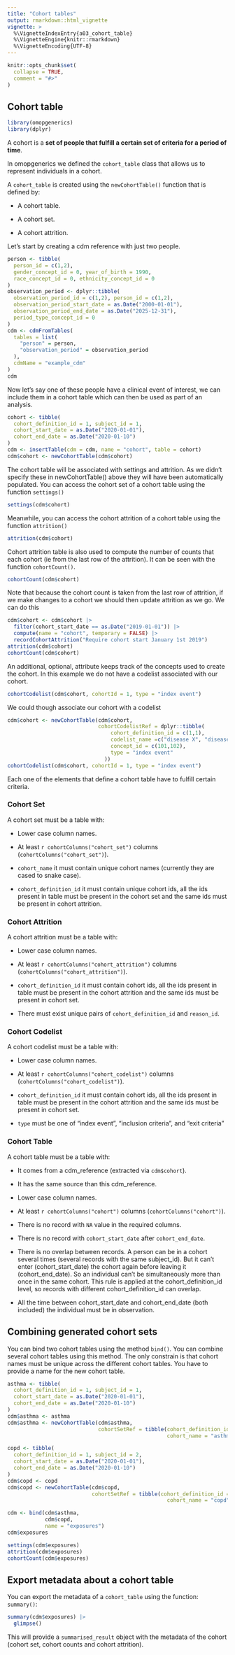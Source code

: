 ```yaml
---
title: "Cohort tables"
output: rmarkdown::html_vignette
vignette: >
  %\VignetteIndexEntry{a03_cohort_table}
  %\VignetteEngine{knitr::rmarkdown}
  %\VignetteEncoding{UTF-8}
---
```


```r
knitr::opts_chunk$set(
  collapse = TRUE,
  comment = "#>"
)
```

## Cohort table

```r
library(omopgenerics)
library(dplyr)
```

A cohort is a **set of people that fulfill a certain set of criteria for a period of time**.

In omopgenerics we defined the `cohort_table` class that allows us to represent individuals in a cohort.

A `cohort_table` is created using the `newCohortTable()` function that is defined by:

- A cohort table.

- A cohort set.

- A cohort attrition.

Let's start by creating a cdm reference with just two people.
```r
person <- tibble(
  person_id = c(1,2),
  gender_concept_id = 0, year_of_birth = 1990,
  race_concept_id = 0, ethnicity_concept_id = 0
)
observation_period <- dplyr::tibble(
  observation_period_id = c(1,2), person_id = c(1,2),
  observation_period_start_date = as.Date("2000-01-01"),
  observation_period_end_date = as.Date("2025-12-31"),
  period_type_concept_id = 0
)
cdm <- cdmFromTables(
  tables = list(
    "person" = person,
    "observation_period" = observation_period
  ),
  cdmName = "example_cdm"
)
cdm
```

Now let's say one of these people have a clinical event of interest, we can include them in a cohort table which can then be used as part of an analysis. 
```r
cohort <- tibble(
  cohort_definition_id = 1, subject_id = 1,
  cohort_start_date = as.Date("2020-01-01"),
  cohort_end_date = as.Date("2020-01-10")
)
cdm <- insertTable(cdm = cdm, name = "cohort", table = cohort)
cdm$cohort <- newCohortTable(cdm$cohort)
```

The cohort table will be associated with settings and attrition. As we didn't specify these in newCohortTable() above they will have been automatically populated. You can access the cohort set of a cohort table using the function `settings()`
```r
settings(cdm$cohort)
```

Meanwhile, you can access the cohort attrition of a cohort table using the function `attrition()`
```r
attrition(cdm$cohort)
```

Cohort attrition table is also used to compute the number of counts that each cohort (ie from the last row of the attrition). It can be seen with the function `cohortCount()`. 
```r
cohortCount(cdm$cohort)
```

Note that because the cohort count is taken from the last row of attrition, if we make changes to a cohort we should then update attrition as we go. We can do this 
```r
cdm$cohort <- cdm$cohort |>
  filter(cohort_start_date == as.Date("2019-01-01")) |>
  compute(name = "cohort", temporary = FALSE) |>
  recordCohortAttrition("Require cohort start January 1st 2019")
attrition(cdm$cohort)
cohortCount(cdm$cohort)
```

An additional, optional, attribute keeps track of the concepts used to create the cohort. In this example we do not have a codelist associated with our cohort. 

```r
cohortCodelist(cdm$cohort, cohortId = 1, type = "index event")
```

We could though associate our cohort with a codelist
```r
cdm$cohort <- newCohortTable(cdm$cohort, 
                             cohortCodelistRef = dplyr::tibble(
                                 cohort_definition_id = c(1,1),
                                 codelist_name =c("disease X", "disease X"),
                                 concept_id = c(101,102),
                                 type = "index event"
                               ))
cohortCodelist(cdm$cohort, cohortId = 1, type = "index event")
```

Each one of the elements that define a cohort table have to fulfill certain criteria.

### Cohort Set

A cohort set must be a table with:

- Lower case column names.

- At least `r cohortColumns("cohort_set")` columns (`cohortColumns("cohort_set")`).

- `cohort_name` it must contain unique cohort names (currently they are cased to snake case).

- `cohort_definition_id` it must contain unique cohort ids, all the ids present in table must be present in the cohort set and the same ids must be present in cohort attrition.

### Cohort Attrition

A cohort attrition must be a table with:

- Lower case column names.

- At least `r cohortColumns("cohort_attrition")` columns (`cohortColumns("cohort_attrition")`).

- `cohort_definition_id` it must contain cohort ids, all the ids present in table must be present in the cohort attrition and the same ids must be present in cohort set.

- There must exist unique pairs of `cohort_definition_id` and `reason_id`.

### Cohort Codelist

A cohort codelist must be a table with:

- Lower case column names.

- At least `r cohortColumns("cohort_codelist")` columns (`cohortColumns("cohort_codelist")`).

- `cohort_definition_id` it must contain cohort ids, all the ids present in table must be present in the cohort attrition and the same ids must be present in cohort set.

- `type` must be one of "index event", "inclusion criteria", and "exit criteria"

### Cohort Table

A cohort table must be a table with:

- It comes from a cdm_reference (extracted via `cdm$cohort`).

- It has the same source than this cdm_reference.

- Lower case column names.

- At least `r cohortColumns("cohort")` columns (`cohortColumns("cohort")`).

- There is no record with `NA` value in the required columns.

- There is no record with `cohort_start_date` after `cohort_end_date`.

- There is no overlap between records. A person can be in a cohort several times (several records with the same subject_id). But it can't enter (cohort_start_date) the cohort again before leaving it (cohort_end_date). So an individual can't be simultaneously more than once in the same cohort. This rule is applied at the cohort_definition_id level, so records with different cohort_definition_id can overlap.

- All the time between cohort_start_date and cohort_end_date (both included) the individual must be in observation.

## Combining generated cohort sets

You can bind two cohort tables using the method `bind()`. You can combine several cohort tables using this method. The only constrain is that cohort names must be unique across the different cohort tables. You have to provide a name for the new cohort table.

```r
asthma <- tibble(
  cohort_definition_id = 1, subject_id = 1,
  cohort_start_date = as.Date("2020-01-01"),
  cohort_end_date = as.Date("2020-01-10")
)
cdm$asthma <- asthma
cdm$asthma <- newCohortTable(cdm$asthma, 
                             cohortSetRef = tibble(cohort_definition_id = 1,
                                                   cohort_name = "asthma"))

copd <- tibble(
  cohort_definition_id = 1, subject_id = 2,
  cohort_start_date = as.Date("2020-01-01"),
  cohort_end_date = as.Date("2020-01-10")
)
cdm$copd <- copd
cdm$copd <- newCohortTable(cdm$copd, 
                           cohortSetRef = tibble(cohort_definition_id = 1,
                                                   cohort_name = "copd"))

cdm <- bind(cdm$asthma, 
            cdm$copd,
            name = "exposures")
cdm$exposures

settings(cdm$exposures)
attrition(cdm$exposures)
cohortCount(cdm$exposures)
```

## Export metadata about a cohort table

You can export the metadata of a `cohort_table` using the function: `summary()`:
```r
summary(cdm$exposures) |>
  glimpse()
```

This will provide a `summarised_result` object with the metadata of the cohort (cohort set, cohort counts and cohort attrition).
